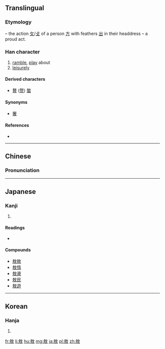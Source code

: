 ==Translingual==

===Etymology===
{{Han compound|出|放|ls=ic}} – the action [[攵]]/[[攴]] of a person [[方]] with feathers [[出]] in their headdress – a proud act.

===Han character===
{{Han char|rn=66|rad=攴|as=07|sn=11|four=4824<sub>0</sub>|canj=土尸人大 (GSOK), 手尸人大 (QSOK)|ids=⿰⿱[[士]][[方]][[攵]]}}

# [[ramble]], [[play]] about
# [[leisurely]]

====Derived characters====
* [[贅]] ([[赘]]) [[螯]]

====Synonyms====
* [[奢]]

====References====
* {{Han ref|kx=0471.140|dkj=13226|dj=0824.010|hdz=21456.130|uh=6556|ud=25942|bh=B1CE|bd=45518}}

----

==Chinese==
{{zh-hanzi-box|[[敖]]}}

===Pronunciation===
{{zh-pron
|m=áo
|c=ngou4
|mc=y
|oc=y
|ma=
|cat=v,adv
}}

----

==Japanese==

===Kanji===
{{ja-kanji|grade=|rs=攴07}}

# {{defn|lang=ja|sort=攴07}}

====Readings====
* {{ja-readings|on=[[ごう]] (gō)|kun=[[あそぶ]] (asobu), [[おごる]] (ogoru)}}

====Compounds====
* [[敖敖]]
* [[敖惰]]
* [[敖盪]]
* [[敖民]]
* [[敖遊]]

----

==Korean==

===Hanja===
{{ko-hanja|hangeul=오|eumhun=|rv=o|mr=o|y=o}}

# {{defn|lang=ko|sort=攴07}}

[[fr:敖]]
[[li:敖]]
[[hu:敖]]
[[mg:敖]]
[[ja:敖]]
[[pl:敖]]
[[zh:敖]]